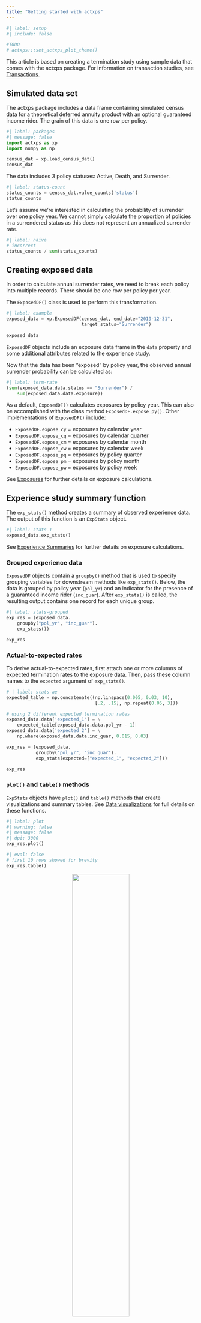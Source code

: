 ```yaml
---
title: "Getting started with actxps"
---
```


```python
#| label: setup
#| include: false

#TODO
# actxps:::set_actxps_plot_theme()
```

This article is based on creating a termination study using sample data that 
comes with the actxps package. For information on transaction studies, see 
[Transactions](transactions.qmd).

## Simulated data set

The actxps package includes a data frame containing simulated census data for a theoretical deferred annuity product with an optional guaranteed income rider. The grain of this data is one row per policy.

```python
#| label: packages
#| message: false
import actxps as xp
import numpy as np

census_dat = xp.load_census_dat()
census_dat
```

The data includes 3 policy statuses: Active, Death, and Surrender.

```python
#| label: status-count
status_counts = census_dat.value_counts('status')
status_counts
```

Let's assume we're interested in calculating the probability of surrender over one policy year. We cannot simply calculate the proportion of policies in a surrendered status as this does not represent an annualized surrender rate.

```python
#| label: naive
# incorrect
status_counts / sum(status_counts)
```

## Creating exposed data

In order to calculate annual surrender rates, we need to break each policy into multiple records. There should be one row per policy per year.

The `ExposedDF()` class is used to perform this transformation.


```python
#| label: example
exposed_data = xp.ExposedDF(census_dat, end_date="2019-12-31",
                            target_status="Surrender")

exposed_data
```

`ExposedDF` objects include an exposure data frame in the `data` property and some additional attributes related to the experience study.

Now that the data has been "exposed" by policy year, the observed annual surrender probability can be calculated as:

```python
#| label: term-rate
(sum(exposed_data.data.status == "Surrender") /
    sum(exposed_data.data.exposure))
```

As a default, `ExposedDF()` calculates exposures by policy year. This can also be accomplished with the class method `ExposedDF.expose_py()`. Other implementations of `ExposedDF()` include:

- `ExposedDF.expose_cy` = exposures by calendar year
- `ExposedDF.expose_cq` = exposures by calendar quarter
- `ExposedDF.expose_cm` = exposures by calendar month
- `ExposedDF.expose_cw` = exposures by calendar week
- `ExposedDF.expose_pq` = exposures by policy quarter
- `ExposedDF.expose_pm` = exposures by policy month
- `ExposedDF.expose_pw` = exposures by policy week

See [Exposures](exposures.qmd) for further details on exposure calculations.

## Experience study summary function

The `exp_stats()` method creates a summary of observed experience data. The output of this function is an `ExpStats` object.

```python
#| label: stats-1
exposed_data.exp_stats()
```

See [Experience Summaries](exp_summary.qmd) for further details on exposure calculations.

### Grouped experience data

`ExposedDF` objects contain a `groupby()` method that is used to specify grouping variables for downstream methods like `exp_stats()`. Below, the data is grouped by policy year (`pol_yr`) and an indicator for the presence of a guaranteed income rider (`inc_guar`). After `exp_stats()` is called, the resulting output contains one record for each unique group.

```python
#| label: stats-grouped
exp_res = (exposed_data.
    groupby("pol_yr", "inc_guar").
    exp_stats())

exp_res
```

### Actual-to-expected rates

To derive actual-to-expected rates, first attach one or more columns of expected termination rates to the exposure data. Then, pass these column names to the `expected` argument of `exp_stats()`.

```python
# | label: stats-ae
expected_table = np.concatenate((np.linspace(0.005, 0.03, 10),
                                 [.2, .15], np.repeat(0.05, 3)))

# using 2 different expected termination rates
exposed_data.data['expected_1'] = \
    expected_table[exposed_data.data.pol_yr - 1]
exposed_data.data['expected_2'] = \
    np.where(exposed_data.data.inc_guar, 0.015, 0.03)

exp_res = (exposed_data.
           groupby("pol_yr", "inc_guar").
           exp_stats(expected=["expected_1", "expected_2"]))

exp_res

```

### `plot()` and `table()` methods

`ExpStats` objects have `plot()` and `table()` methods that create visualizations and summary tables. See [Data visualizations](visualizations.qmd) for full details on these functions.

```python
#| label: plot
#| warning: false
#| message: false
#| dpi: 3000
exp_res.plot()
```

```python
#| eval: false
# first 10 rows showed for brevity
exp_res.table()
```

<center><img src="../man/figures/exp_gt.png" width="55%" height="55%" /></center>

### `summary()`

Calling the `summary()` method on an `ExpStats` object re-summarizes experience results. This also produces an `ExpStats` object.

```python
#| label: summary-1
exp_res.summary()
```

If additional variables are passed to `*by`, these variables become groups in the re-summarized `ExpStats` object.

```python
#| label: summary-2
exp_res.summary('inc_guar')
```

## Shiny App

`ExposedDF` objects have an `exp_shiny()` method that launches a Shiny app to enable interactive exploration of experience data.

```python
#| label: shiny
#| eval: false
exposed_data.exp_shiny()
```

<img src="../man/figures/exp_shiny.png" width="100%" />
